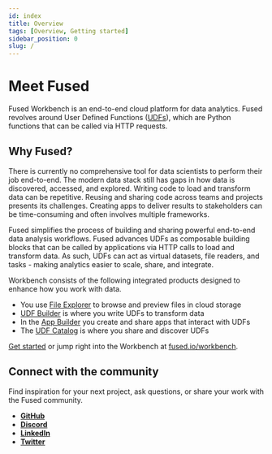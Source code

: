 ```yaml
---
id: index
title: Overview
tags: [Overview, Getting started]
sidebar_position: 0
slug: /
---
```


# Meet Fused

Fused Workbench is an end-to-end cloud platform for data analytics. Fused revolves around User Defined Functions ([UDFs](/core-concepts/why/)), which are Python functions that can be called via HTTP requests.


<DotLottieReact src="https://lottie.host/7aebb036-6aba-49f7-8e8e-2b57f8d11bfa/31927KRYv4.json" loop autoplay/>

## Why Fused?

There is currently no comprehensive tool for data scientists to perform their job end-to-end. The modern data stack still has gaps in how data is discovered, accessed, and explored. Writing code to load and transform data can be repetitive. Reusing and sharing code across teams and projects presents its challenges. Creating apps to deliver results to stakeholders can be time-consuming and often involves multiple frameworks.

Fused simplifies the process of building and sharing powerful end-to-end data analysis workflows. Fused advances UDFs as composable building blocks that can be called by applications via HTTP calls to load and transform data. As such, UDFs can act as virtual datasets, file readers, and tasks - making analytics easier to scale, share, and integrate.

Workbench consists of the following integrated products designed to enhance how you work with data.

- You use [File Explorer](/workbench/file-explorer/) to browse and preview files in cloud storage
- [UDF Builder](/workbench/udf-builder/) is where you write UDFs to transform data
- In the [App Builder](/workbench/app-builder/) you create and share apps that interact with UDFs
- The [UDF Catalog](/workbench/udf-catalog/) is where you share and discover UDFs

[Get started](/user-guide/quickstart/) or jump right into the Workbench at [fused.io/workbench](https://www.fused.io/workbench).

## Connect with the community

Find inspiration for your next project, ask questions, or share your work with the Fused community.

- [__GitHub__](https://github.com/fusedio/udfs/tree/main)
- [__Discord__](https://bit.ly/fusedslack)
- [__LinkedIn__](https://www.linkedin.com/company/fusedio/)
- [__Twitter__](https://twitter.com/Fused_io)